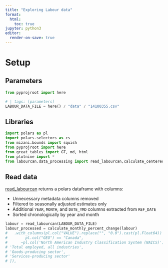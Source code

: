 ```yaml
---
title: "Exploring Labour data"
format: 
  html:
    toc: true
jupyter: python3
editor: 
  render-on-save: true
---
```


# Setup

## Parameters

```python
from pyprojroot import here
```
```python
# | tags: [parameters]
LABOUR_DATA_FILE = here() / "data" / "14100355.csv"
```

## Libraries

```python
import polars as pl
import polars.selectors as cs
from mizani.bounds import squish
from pyprojroot import here
from great_tables import GT, md, html
from plotnine import *
from labourcan.data_processing import read_labourcan,calculate_centered_rank,calculate_monthly_percent_change
```

## Read data

[read_labourcan](../py/labourcan/data_processing.py) returns a polars dataframe with columns:

- Unnecessary metadata columns removed
- Filtered to seasonally adjusted estimates only
- Additional `YEAR`, `MONTH`, and `DATE_YMD` columns extracted from `REF_DATE`
- Sorted chronologically by year and month


```python
labour = read_labourcan(LABOUR_DATA_FILE)
labour_processed = calculate_monthly_percent_change(labour)
#   .with_columns(pl.col("VALUE").replace("", "0.0").cast(pl.Float64))
#        pl.col("GEO") == "Canada",
#      ~pl.col('North American Industry Classification System (NAICS)').is_in([
# 'Total employed, all industries',
# 'Goods-producing sector',
# 'Services-producing sector'
# ]),
```
